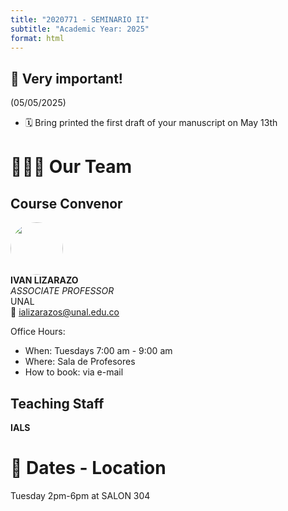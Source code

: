 ```yaml
---
title: "2020771 - SEMINARIO II"
subtitle: "Academic Year: 2025"
format: html
---
```


::: {.callout-important collapse=false}
## 📢 Very important!

(05/05/2025)

- 🗓️ Bring printed the first draft of your manuscript on May 13th


:::

# 🧑🏻‍🏫 Our Team

::: {.panel-tabset}
## Course Convenor


![](/figures/people/ials.png){fig-align="left" fig-alt="Photo of IVAN LIZARAZO" style="object-fit: cover;width:6em;height:6em;border-radius: 50%;"}  
**IVAN LIZARAZO** <br/>
_ASSOCIATE PROFESSOR_ <br/>
UNAL</a><br/>
📧 [ializarazos@unal.edu.co](mailto:)

Office Hours: 

- When: Tuesdays 7:00 am - 9:00 am
- Where: Sala de Profesores
- How to book: via e-mail

## Teaching Staff

**IALS**

:::

# 📍 Dates - Location

Tuesday 2pm-6pm at SALON 304
